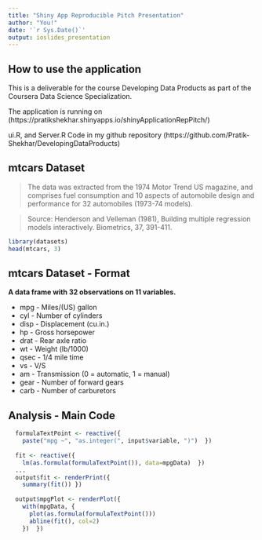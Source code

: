 ---
title: "Shiny App Reproducible Pitch Presentation"
author: "You!"
date: '`r Sys.Date()`'
output: ioslides_presentation
---


## How to use the application

This is a deliverable for the course Developing Data Products as part of the Coursera Data Science Specialization.

The application is running on (https://pratikshekhar.shinyapps.io/shinyApplicationRepPitch/)

ui.R, and Server.R Code in my github repository (https://github.com/Pratik-Shekhar/DevelopingDataProducts)


## mtcars Dataset

> The data was extracted from the 1974 Motor Trend US magazine, and comprises fuel consumption and 10 aspects of automobile design and performance for 32 automobiles (1973-74 models).

> Source: Henderson and Velleman (1981), Building multiple regression models interactively. Biometrics, 37, 391-411.

```{r}
library(datasets)
head(mtcars, 3)
```

## mtcars Dataset - Format
**A data frame with 32 observations on 11 variables.**

- mpg - Miles/(US) gallon
- cyl - Number of cylinders
- disp - Displacement (cu.in.)
- hp - Gross horsepower
- drat - Rear axle ratio
- wt - Weight (lb/1000)
- qsec - 1/4 mile time
- vs - V/S
- am - Transmission (0 = automatic, 1 = manual)
- gear - Number of forward gears
- carb - Number of carburetors


## Analysis - Main Code

```r
  formulaTextPoint <- reactive({
    paste("mpg ~", "as.integer(", input$variable, ")")  })
  
  fit <- reactive({
    lm(as.formula(formulaTextPoint()), data=mpgData)  })
  ...
  output$fit <- renderPrint({
    summary(fit()) })
  
  output$mpgPlot <- renderPlot({
    with(mpgData, {
      plot(as.formula(formulaTextPoint()))
      abline(fit(), col=2)
    })  })
```